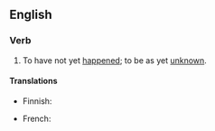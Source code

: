 ==English==

===Verb===
{{infl|en|verb|head=to [[remains]] [[to]] [[be]] [[seen]]}}

# {{idiomatic}} To have not yet [[happen]]ed; to be as yet [[unknown]].

====Translations====
{{trans-top|to be as yet unknown}}
* Finnish: {{t+|fi|jäädä}} {{t-|fi|nähtävä|alt=nähtäväksi}}
{{trans-mid}}
* French: {{t|fr|reste à voir}}
{{trans-bottom}}